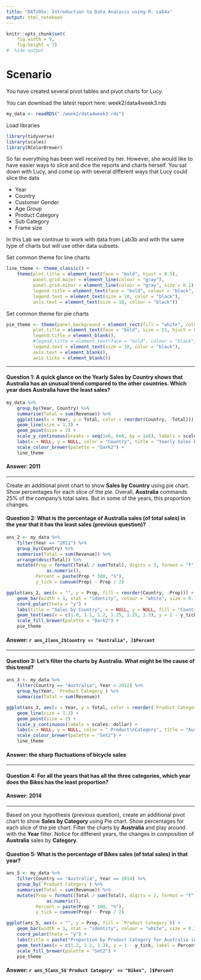 ```yaml
---
title: "DAT205x: Introduction to Data Analysis using R. Lab4a"
output: html_notebook
---
```


```r
knitr::opts_chunk$set(
    fig.width = 9,
    fig.height = 7)
#  hide output
```

# Scenario

You have created several pivot tables and pivot charts for Lucy.

You can download the latest report here: week2/data4week3.rds
```r
my_data <- readRDS("./week2/data4week3.rds")
```
Load libraries
```r
library(tidyverse)
library(scales)
library(RColorBrewer)
```

So far everything has been well received by her. However, she would like to have easier ways to slice and dice the reports and charts herself. You sat down with Lucy, and come up with several different ways that Lucy could slice the data

* Year
* Country
* Customer Gender  
* Age Group
* Product Category
* Sub Category
* Frame size

In this Lab we continue to work with data from Lab3b and with the same type of charts but will use other data subsets.

Set common theme for line charts
```r
line_theme <- theme_classic() +
    theme(plot.title = element_text(face = "bold", hjust = 0.5),
          panel.grid.major = element_line(colour = "gray"),
          panel.grid.minor = element_line(colour = "gray", size = 0.1),
          legend.title = element_text(face = "bold", colour = "black", size = 12),
          legend.text = element_text(size = 10, color = "black"),
          axis.text = element_text(size = 10, colour = "black"))
```
Set common theme for pie charts
```r
pie_theme <- theme(panel.background = element_rect(fill = "white", color = "white"),
          plot.title = element_text(face = "bold", size = 15, hjust = 0.5),
          legend.title = element_blank(),
          #legend.title = element_text(face = "bold", colour = "black", size = 12),
          legend.text = element_text(size = 10, color = "black"),
          axis.text = element_blank(),
          axis.ticks = element_blank())
```

---

#### **Question 1:** A quick glance on the Yearly Sales by Country shows that Australia has an unusual trend compared to the other countries. Which year does Australia have the least sales?
```r
my_data %>%
    group_by(Year, Country) %>%
    summarise(Total = sum(Revenue)) %>%
    ggplot(aes(x = Year, y = Total, color = reorder(Country, -Total))) +
    geom_line(size = 1.2) +
    geom_point(size = 2) +
    scale_y_continuous(breaks = seq(1e6, 6e6, by = 1e6), labels = scales::dollar) +
    labs(x = NULL, y = NULL, color = "Country", title = "Yearly Sales by Country") +
    scale_colour_brewer(palette = "Dark2") +
    line_theme
```

#### **Answer:** 2011

---

Create an additional pivot chart to show **Sales by Country** using pie chart. Show percentages for each slice of the pie. Overall, **Australia** commands 25% of the company's total sales. But in some of the years, this proportion changes.

#### **Question 2:** What is the percentage of Australia sales (of total sales) in the year that it has the least sales (previous question)?
```r
ans_2 <- my_data %>%
    filter(Year == "2011") %>%
    group_by(Country) %>%
    summarise(Total = sum(Revenue)) %>%
    arrange(desc(Total)) %>%
    mutate(Prop = formatC(Total / sum(Total), digits = 3, format = "f") %>%
               as.numeric(),
           Percent = paste(Prop * 100, "%"),
           y_tick = cumsum(Prop) - Prop / 2)
```

```r
ggplot(ans_2, aes(x = "", y = Prop, fill = reorder(Country, -Prop))) +
    geom_bar(width = 1, stat = "identity", colour = "white", size = 0.7) +
    coord_polar(theta = "y") +
    labs(title = "Sales by Country", x = NULL, y = NULL, fill = "Country") +
    geom_text(aes(x = c(1.0, 1.1, 1.2, 1.25, 1.25, 1.3), y = 1 - y_tick, label = Percent), size = 5) +
    scale_fill_brewer(palette = "Dark2") +
    pie_theme
```

#### **Answer:** `r ans_2[ans_2$Country == "Australia", ]$Percent`

---

#### **Question 3:** Let's filter the charts by Australia. What might be the cause of this trend? 
```r
ans_3 <- my_data %>%
    filter(Country == "Australia", Year > 2012) %>%
    group_by(Year, `Product Category`) %>%
    summarise(Total = sum(Revenue))
```

```r
ggplot(ans_3, aes(x = Year, y = Total, color = reorder(`Product Category`, - Total))) +
    geom_line(size = 1.2) +
    geom_point(size = 2) +
    scale_y_continuous(labels = scales::dollar) +
    labs(x = NULL, y = NULL, color = " Product\nCategory", title = "Australia Sales by Category") +
    scale_colour_brewer(palette = "Set2") +
    line_theme
```

#### **Answer:** the sharp fluctuations of bicycle sales

---

#### **Question 4:** For all the years that has all the three categories, which year does the Bikes has the least proportion?

#### **Answer:** 2014

---

Based on your hypothesis (previous question), create an additional pivot chart to show **Sales by Category** using Pie chart. Show percentages for each slice of the pie chart. Filter the charts by **Australia** and play around with the **Year** filter. Notice for different years, the changes in composition of **Australia** sales by **Category**.

#### **Question 5:** What is the percentage of Bikes sales (of total sales) in that year?
```r
ans_5 <- my_data %>%
    filter(Country == "Australia", Year == 2014) %>%
    group_by(`Product Category`) %>%
    summarise(Total = sum(Revenue)) %>%
    mutate(Prop = formatC(Total / sum(Total), digits = 2, format = "f") %>%
               as.numeric(),
           Percent = paste(Prop * 100, "%"),
           y_tick = cumsum(Prop) - Prop / 2)
```

```r
ggplot(ans_5, aes(x = "", y = Prop, fill = `Product Category`)) +
    geom_bar(width = 1, stat = "identity", colour = "white", size = 0.7) +
    coord_polar(theta = "y") +
    labs(title = paste("Proportion by Product Category for Australia in", 2014), x = NULL, y = NULL) +
    geom_text(aes(x = c(1.2, 1.2, 1.3), y = 1 - y_tick, label = Percent), size = 9) +
    scale_fill_brewer(palette = "Set2") +
    pie_theme
```

#### **Answer:** `r ans_5[ans_5$'Product Category' == "Bikes", ]$Percent`